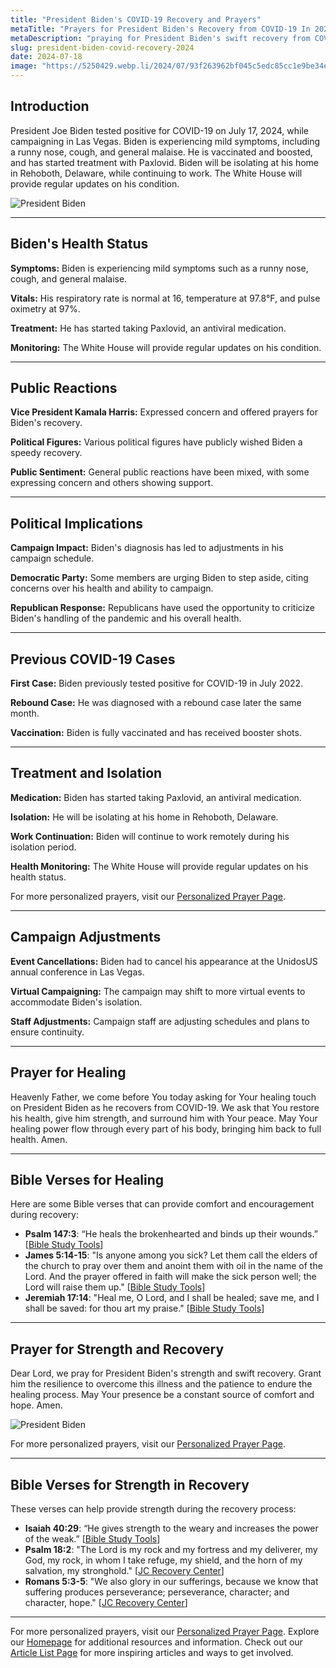 ```yaml
---
title: "President Biden's COVID-19 Recovery and Prayers"
metaTitle: "Prayers for President Biden's Recovery from COVID-19 In 2024 Today"
metaDescription: "praying for President Biden's swift recovery from COVID-19 In July 2024 Today. Discover how the community and political figures are reacting and the impact on his campaign."
slug: president-biden-covid-recovery-2024
date: 2024-07-18
image: "https://5250429.webp.li/2024/07/93f263962bf045c5edc85cc1e9be34ed.png"
---
```



## Introduction

President Joe Biden tested positive for COVID-19 on July 17, 2024, while campaigning in Las Vegas. Biden is experiencing mild symptoms, including a runny nose, cough, and general malaise. He is vaccinated and boosted, and has started treatment with Paxlovid. Biden will be isolating at his home in Rehoboth, Delaware, while continuing to work. The White House will provide regular updates on his condition.

![President Biden](https://5250429.webp.li/2024/07/4ce87c3055f02f2e52884b5d353d0415.png)


---

## Biden's Health Status

**Symptoms:** Biden is experiencing mild symptoms such as a runny nose, cough, and general malaise.

**Vitals:** His respiratory rate is normal at 16, temperature at 97.8°F, and pulse oximetry at 97%.

**Treatment:** He has started taking Paxlovid, an antiviral medication.

**Monitoring:** The White House will provide regular updates on his condition.


---
## Public Reactions

**Vice President Kamala Harris:** Expressed concern and offered prayers for Biden's recovery.

**Political Figures:** Various political figures have publicly wished Biden a speedy recovery.

**Public Sentiment:** General public reactions have been mixed, with some expressing concern and others showing support.


---

## Political Implications

**Campaign Impact:** Biden's diagnosis has led to adjustments in his campaign schedule.

**Democratic Party:** Some members are urging Biden to step aside, citing concerns over his health and ability to campaign.

**Republican Response:** Republicans have used the opportunity to criticize Biden's handling of the pandemic and his overall health.


---

## Previous COVID-19 Cases

**First Case:** Biden previously tested positive for COVID-19 in July 2022.

**Rebound Case:** He was diagnosed with a rebound case later the same month.

**Vaccination:** Biden is fully vaccinated and has received booster shots.


---

## Treatment and Isolation

**Medication:** Biden has started taking Paxlovid, an antiviral medication.

**Isolation:** He will be isolating at his home in Rehoboth, Delaware.

**Work Continuation:** Biden will continue to work remotely during his isolation period.

**Health Monitoring:** The White House will provide regular updates on his health status.

For more personalized prayers, visit our [Personalized Prayer Page](https://prayer-for.com/prayer).

---

## Campaign Adjustments

**Event Cancellations:** Biden had to cancel his appearance at the UnidosUS annual conference in Las Vegas.

**Virtual Campaigning:** The campaign may shift to more virtual events to accommodate Biden's isolation.

**Staff Adjustments:** Campaign staff are adjusting schedules and plans to ensure continuity.


---

## Prayer for Healing

Heavenly Father, we come before You today asking for Your healing touch on President Biden as he recovers from COVID-19. We ask that You restore his health, give him strength, and surround him with Your peace. May Your healing power flow through every part of his body, bringing him back to full health. Amen.



---

## Bible Verses for Healing

Here are some Bible verses that can provide comfort and encouragement during recovery:

- **Psalm 147:3**: “He heals the brokenhearted and binds up their wounds.” [[Bible Study Tools](https://www.biblestudytools.com/topical-verses/healing-bible-verses/)]
- **James 5:14-15**: "Is anyone among you sick? Let them call the elders of the church to pray over them and anoint them with oil in the name of the Lord. And the prayer offered in faith will make the sick person well; the Lord will raise them up." [[Bible Study Tools](https://www.biblestudytools.com/topical-verses/healing-bible-verses/)]
- **Jeremiah 17:14**: "Heal me, O Lord, and I shall be healed; save me, and I shall be saved: for thou art my praise." [[Bible Study Tools](https://www.biblestudytools.com/topical-verses/healing-bible-verses/)]


---

## Prayer for Strength and Recovery

Dear Lord, we pray for President Biden's strength and swift recovery. Grant him the resilience to overcome this illness and the patience to endure the healing process. May Your presence be a constant source of comfort and hope. Amen.

![President Biden](https://5250429.webp.li/2024/07/9cfaf2f7eee6fe6ec2e1a1492f099dd9.png)

For more personalized prayers, visit our [Personalized Prayer Page](https://prayer-for.com/prayer).

---

## Bible Verses for Strength in Recovery

These verses can help provide strength during the recovery process:

- **Isaiah 40:29**: “He gives strength to the weary and increases the power of the weak.” [[Bible Study Tools](https://www.biblestudytools.com/topical-verses/healing-bible-verses/)]
- **Psalm 18:2**: "The Lord is my rock and my fortress and my deliverer, my God, my rock, in whom I take refuge, my shield, and the horn of my salvation, my stronghold." [[JC Recovery Center](https://www.jcrecoverycenter.com/blog/bible-verses-that-provide-strength-in-recovery/)]
- **Romans 5:3-5**: "We also glory in our sufferings, because we know that suffering produces perseverance; perseverance, character; and character, hope." [[JC Recovery Center](https://www.jcrecoverycenter.com/blog/bible-verses-that-provide-strength-in-recovery/)]

---

For more personalized prayers, visit our [Personalized Prayer Page](https://prayer-for.com/prayer). Explore our [Homepage](https://prayer-for.com/) for additional resources and information. Check out our [Article List Page](https://prayer-for.com/post) for more inspiring articles and ways to get involved.
